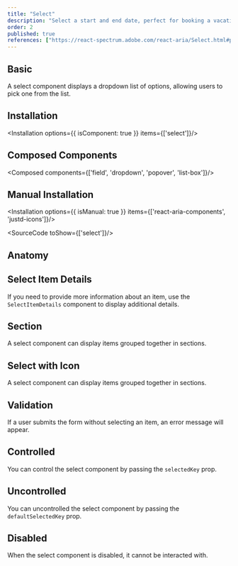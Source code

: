 ```yaml
---
title: "Select"
description: "Select a start and end date, perfect for booking a vacation or setting periods efficiently, streamlining the process of defining time spans with ease."
order: 2
published: true
references: ["https://react-spectrum.adobe.com/react-aria/Select.html#props"]
---
```


## Basic

A select component displays a dropdown list of options, allowing users to pick one from the list.
<How minW72 toUse="pickers/select/select-demo" />

## Installation
<Installation options={{ isComponent: true }} items={['select']}/>

## Composed Components
<Composed components={['field', 'dropdown', 'popover', 'list-box']}/>

## Manual Installation

<Installation options={{ isManual: true }} items={['react-aria-components', 'justd-icons']}/>

<SourceCode toShow={['select']}/>

## Anatomy
<Anatomy show='select-anatomy'/>

## Select Item Details
If you need to provide more information about an item, use the `SelectItemDetails` component to display additional details.
<How minW72 toUse="pickers/select/select-item-details-demo" />

## Section
A select component can display items grouped together in sections.
<How minW72 toUse="pickers/select/select-section-demo" />

## Select with Icon
A select component can display items grouped together in sections.
<How minW72 toUse="pickers/select/select-with-icon-demo" />

## Validation
If a user submits the form without selecting an item, an error message will appear.
<How minW72 toUse="pickers/select/select-validation-demo" />

## Controlled
You can control the select component by passing the `selectedKey` prop.
<How minW72 toUse="pickers/select/select-controlled-demo" />

## Uncontrolled
You can uncontrolled the select component by passing the `defaultSelectedKey` prop.
<How minW72 toUse="pickers/select/select-uncontrolled-demo" />

## Disabled
When the select component is disabled, it cannot be interacted with.
<How minW72 toUse="pickers/select/select-disabled-demo" />
